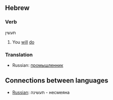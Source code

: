 ==Hebrew==

===Verb===
תעשין

#<!-- This word is a form of the second-person feminine future plural for "to do" or "to make". It thus translates as --> You [[will]] [[do]] {{F}}<!-- However, a newbie at Wikt, I don't know what to put here precisely. Someone else should fix up this page. -->

===Translation===
*Russian: [[промышленник]]

==Connections between languages== 
*[[Russian]]: תעשינה - несмеяна